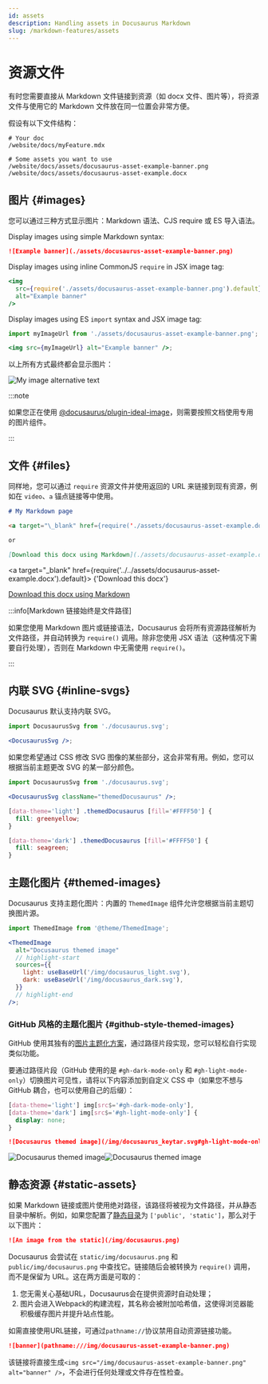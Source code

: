 ```yaml
---
id: assets
description: Handling assets in Docusaurus Markdown
slug: /markdown-features/assets
---
```


# 资源文件


有时您需要直接从 Markdown 文件链接到资源（如 docx 文件、图片等），将资源文件与使用它的 Markdown 文件放在同一位置会非常方便。

假设有以下文件结构：

```
# Your doc
/website/docs/myFeature.mdx

# Some assets you want to use
/website/docs/assets/docusaurus-asset-example-banner.png
/website/docs/assets/docusaurus-asset-example.docx
```

## 图片 {#images}

您可以通过三种方式显示图片：Markdown 语法、CJS require 或 ES 导入语法。

<Tabs>
<TabItem value="Markdown syntax">

Display images using simple Markdown syntax:

```md
![Example banner](./assets/docusaurus-asset-example-banner.png)
```

</TabItem>
<TabItem value="CommonJS require">

Display images using inline CommonJS `require` in JSX image tag:

```jsx
<img
  src={require('./assets/docusaurus-asset-example-banner.png').default}
  alt="Example banner"
/>
```

</TabItem>
<TabItem value="Import statement">

Display images using ES `import` syntax and JSX image tag:

```jsx
import myImageUrl from './assets/docusaurus-asset-example-banner.png';

<img src={myImageUrl} alt="Example banner" />;
```

</TabItem>
</Tabs>

以上所有方式最终都会显示图片：

<BrowserWindow>

![My image alternative text](../../assets/docusaurus-asset-example-banner.png)

</BrowserWindow>

:::note

如果您正在使用 [@docusaurus/plugin-ideal-image](../../api/plugins/plugin-ideal-image.mdx)，则需要按照文档使用专用的图片组件。

:::

## 文件 {#files}

同样地，您可以通过 `require` 资源文件并使用返回的 URL 来链接到现有资源，例如在 `video`、`a` 锚点链接等中使用。

```md
# My Markdown page

<a target="\_blank" href={require('./assets/docusaurus-asset-example.docx').default}> Download this docx </a>

or

[Download this docx using Markdown](./assets/docusaurus-asset-example.docx)
```

<BrowserWindow>

<a
  target="_blank"
  href={require('../../assets/docusaurus-asset-example.docx').default}>
  {'Download this docx'}
</a>

[Download this docx using Markdown](../../assets/docusaurus-asset-example.docx)

</BrowserWindow>

:::info[Markdown 链接始终是文件路径]

如果您使用 Markdown 图片或链接语法，Docusaurus 会将所有资源路径解析为文件路径，并自动转换为 `require()` 调用。除非您使用 JSX 语法（这种情况下需要自行处理），否则在 Markdown 中无需使用 `require()`。

:::

## 内联 SVG {#inline-svgs}

Docusaurus 默认支持内联 SVG。

```jsx
import DocusaurusSvg from './docusaurus.svg';

<DocusaurusSvg />;
```

<BrowserWindow>


<DocusaurusSvg />

</BrowserWindow>

如果您希望通过 CSS 修改 SVG 图像的某些部分，这会非常有用。例如，您可以根据当前主题更改 SVG 的某一部分颜色。

```jsx
import DocusaurusSvg from './docusaurus.svg';

<DocusaurusSvg className="themedDocusaurus" />;
```

```css
[data-theme='light'] .themedDocusaurus [fill='#FFFF50'] {
  fill: greenyellow;
}

[data-theme='dark'] .themedDocusaurus [fill='#FFFF50'] {
  fill: seagreen;
}
```

<BrowserWindow>
  <DocusaurusSvg className="themedDocusaurus" />
</BrowserWindow>

## 主题化图片 {#themed-images}

Docusaurus 支持主题化图片：内置的 `ThemedImage` 组件允许您根据当前主题切换图片源。

```jsx
import ThemedImage from '@theme/ThemedImage';

<ThemedImage
  alt="Docusaurus themed image"
  // highlight-start
  sources={{
    light: useBaseUrl('/img/docusaurus_light.svg'),
    dark: useBaseUrl('/img/docusaurus_dark.svg'),
  }}
  // highlight-end
/>;
```


<BrowserWindow>
<ThemedImage
  alt="Docusaurus themed image"
  sources={{
    light: useBaseUrl('/img/docusaurus_keytar.svg'),
    dark: useBaseUrl('/img/docusaurus_speed.svg'),
  }}
/>
</BrowserWindow>

### GitHub 风格的主题化图片 {#github-style-themed-images}

GitHub 使用其独有的[图片主题化方案](https://github.blog/changelog/2021-11-24-specify-theme-context-for-images-in-markdown/)，通过路径片段实现，您可以轻松自行实现类似功能。

要通过路径片段（GitHub 使用的是 `#gh-dark-mode-only` 和 `#gh-light-mode-only`）切换图片可见性，请将以下内容添加到自定义 CSS 中（如果您不想与 GitHub 耦合，也可以使用自己的后缀）：

```css title="src/css/custom.css"
[data-theme='light'] img[src$='#gh-dark-mode-only'],
[data-theme='dark'] img[src$='#gh-light-mode-only'] {
  display: none;
}
```

```md
![Docusaurus themed image](/img/docusaurus_keytar.svg#gh-light-mode-only)![Docusaurus themed image](/img/docusaurus_speed.svg#gh-dark-mode-only)
```

<BrowserWindow>

![Docusaurus themed image](/img/docusaurus_keytar.svg#gh-light-mode-only)![Docusaurus themed image](/img/docusaurus_speed.svg#gh-dark-mode-only)

</BrowserWindow>

## 静态资源 {#static-assets}

如果 Markdown 链接或图片使用绝对路径，该路径将被视为文件路径，并从静态目录中解析。例如，如果您配置了[静态目录](../../static-assets.mdx)为 `['public', 'static']`，那么对于以下图片：

```md title="my-doc.md"
![An image from the static](/img/docusaurus.png)
```

Docusaurus 会尝试在 `static/img/docusaurus.png` 和 `public/img/docusaurus.png` 中查找它。链接随后会被转换为 `require()` 调用，而不是保留为 URL。这在两方面是可取的：

1. 您无需关心基础URL，Docusaurus会在提供资源时自动处理；
2. 图片会进入Webpack的构建流程，其名称会被附加哈希值，这使得浏览器能积极缓存图片并提升站点性能。

如需直接使用URL链接，可通过`pathname://`协议禁用自动资源链接功能。

```md
![banner](pathname:///img/docusaurus-asset-example-banner.png)
```

该链接将直接生成`<img src="/img/docusaurus-asset-example-banner.png" alt="banner" />`，不会进行任何处理或文件存在性检查。